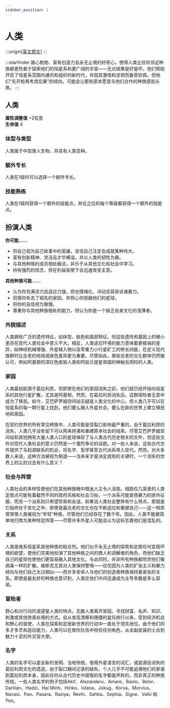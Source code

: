 ```yaml
---
sidebar_position: 1
---
```


# 人类

:::origin[[英文原文](https://www.aonsrd.com/Races.aspx?ItemName=Human)]
:::

:::starfinder
雄心勃勃、富有创造力且永无止境的好奇心，使得人类比任何邻近种族都更热衷于探索他们的恒星系和更广阔的宇宙——无论结果是好是坏。他们帮助开启了恒星系范围内通讯和组织的新时代，并因其激情和坚韧而备受钦佩，但他们“先开枪再考虑后果”的倾向，可能会让那些原本愿意与他们合作的种族感到头疼。
:::

## 人类

**属性调整值** +2任意  
**生命值** 4

### 体型与类型

人类属于中型类人生物，并具有人类亚种。

### 额外专长

人类在1级时可以选择一个额外专长。

### 技能熟练

人类在1级时获得一个额外的技能点，并在之后的每个等级都获得一个额外的技能点。

## 扮演人类

**你可能……**
- 将自己视为自己故事中的英雄，坚信自己注定会成就某种伟大。
- 富有创新精神、灵活且才华横溢，并以人类的韧性为傲。
- 与其他种族的成员相处融洽，并乐于从其他文化和社会中学习。
- 持有强烈的信念，但在利益驱使下会迅速改变主意。

**其他种族可能……**
- 认为你充满活力且适应力强，但也情绪化、冲动且容易诉诸暴力。
- 同情你失去了祖先的家园，并担心你觊觎他们的星球。
- 将你的自信视为傲慢。
- 尊重你与其他种族相处的能力，但认为你是一个缺乏自身文化的浅薄者。

### 外貌描述

人类拥有广泛的遗传特征，如体型、肤色和面部特征，但这些遗传和基因上的微小差异在现代人类社会中意义不大。相反，人类适应环境的能力意味着更极端的差异，如神经机械增强、外星植入物以及零重力小行星矿工的修长四肢，在定义现代族群时比古老的地域或肤色差异更为重要。尽管如此，某些古老的文化群体仍然被认可，例如阿基顿的深红色皮肤人类和阿兹兰提星帝国的神秘且阴险的人类。

### 家园

人类最初起源于葛拉利昂，但即使在他们的家园消失之前，他们就已经开始向恒星系的其他行星扩散，尤其是阿基顿。然而，在葛拉利昂消失后，这群探险者无意中成为了移民。如今，艾巴萨罗姆空间站无疑是人类文化的中心，但人类几乎可以在恒星系的每一颗行星上找到，他们要么融入外星社会，要么在新的世界上建立殖民地和家园。

在契约世界的所有常见种族中，人类可能是受裂口影响最严重的。由于葛拉利昂的消失，人类几乎没有留下可以用来拼凑和重建原本社会的线索。尽管艾巴萨罗姆空间站和其他拥有大量人类人口的星球保存了与人类古代历史相关的文件，但这些文件对现代人类社会的意义仍然是一个激烈争论的话题。对一些人来说，这些古代文件提供了与起源联系的机会，将名字、哲学甚至古代派系带入现代。然而，对大多数人来说，这种方法被视为倒退——当未来才是决定成败的关键时，一个消失的世界上的尘封过去有什么意义？

### 社会与阵营

人类社会的多样性使他们在其他种族眼中既迷人又令人沮丧。相距仅几英里的人类定居点可能有着截然不同的政府风格和社会习俗，一个派系可能宣扬暴力的排外征服，而另一个派系则只希望贸易和友谊。如果说人类社会整体有什么特点，那就是它始终处于变化之中，即使是最古老的文化也在不断适应和重塑自己——这一特质常常使人类被视为“年轻”种族，尽管他们已经存在了数千年。因此，人类不能被简单地归类为某种特定阵营——尽管许多外星人可能会认为这标志着他们是混乱的。

### 关系

人类是维系恒星系其他种族的粘合剂。他们似乎永无止境的探索和定居任何宜居环境的欲望，使他们完美地扮演了其他种族之间的商人和调解者的角色，而他们缺乏自己的星球也使他们更容易融入其他文化。与此同时，并非所有种族都欣赏他们像病毒一样的扩散。维斯克尤其对人类保持警惕——仅仅因为人类的扩张主义和暴力倾向与他们自己太过相似——而许多安卓人与他们的创造者种族保持着紧张的关系。即使是最友好的种族也意识到，人类在他们中间迅速成为主导多数是多么容易。

### 冒险者

野心和对行动的渴望是人类的特点，无数人类离开家园，寻找财富、名声、知识、刺激或其他改善处境的方式。自从发现漂移和便捷的星际旅行以来，受到经济机会和野心的驱使，人类在探索和定居新世界的行动中一直处于领先地位。由于他们的多才多艺和适应能力，人类可以在冒险队伍中担任任何角色，从全副武装的士兵到魅力十足的外交官大使。

### 名字

人类的名字可以是全新的发明、当地传统、借用外星语言的词汇，或是源自消失的葛拉利昂文化的遗迹。由于裂口期间记录的缺失，个人几乎不可能追溯他们的家谱到葛拉利昂本身，因此任何从古代历史中提取的名字都是声称的，而非真正的种族传统。一些人类名字的例子包括Akif、Alezandaru、Amare、Baolo、Belor、Darilian、Hadzi、Hai Minh、Hiriko、Iolana、Jokug、Korva、Morvius、Navasi、Pao、Pasara、Raziya、Revhi、Sahba、Sephia、Signe、Valki 和 Yon。